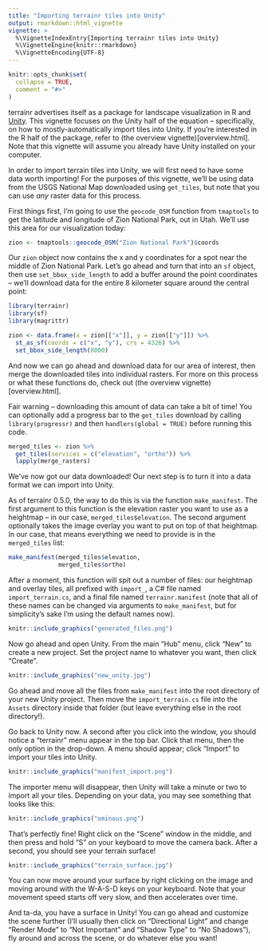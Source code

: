 ```yaml
---
title: "Importing terrainr tiles into Unity"
output: rmarkdown::html_vignette
vignette: >
  %\VignetteIndexEntry{Importing terrainr tiles into Unity}
  %\VignetteEngine{knitr::rmarkdown}
  %\VignetteEncoding{UTF-8}
---
```


```r
knitr::opts_chunk$set(
  collapse = TRUE,
  comment = "#>"
)
```

terrainr advertises itself as a package for landscape visualization in R and 
[Unity](https://unity.com/). This vignette focuses on the Unity half of the 
equation -- specifically, on how to mostly-automatically import tiles into 
Unity. If you're interested in the R half of the package, refer to 
(the overview vignette)[overview.html]. Note that this vignette will assume you 
already have Unity installed on your computer.

In order to import terrain tiles into Unity, we will first need to have some 
data worth importing! For the purposes of this vignette, we'll be using data 
from the USGS National Map downloaded using `get_tiles`, but note that you can
use _any_ raster data for this process.

First things first, I'm going to use the `geocode_OSM` function from `tmaptools` 
to get the latitude and longitude of Zion National Park, out in Utah. We'll use
this area for our visualization today:

```r
zion <- tmaptools::geocode_OSM("Zion National Park")$coords
```

Our `zion` object now contains the x and y coordinates for a spot near the 
middle of Zion National Park. Let's go ahead and turn that into an `sf` object,
then use `set_bbox_side_length` to add a buffer around the point coordinates -- 
we'll download data for the entire 8 kilometer square around the central point:

```r
library(terrainr)
library(sf)
library(magrittr)

zion <- data.frame(x = zion[["x"]], y = zion[["y"]]) %>% 
  st_as_sf(coords = c("x", "y"), crs = 4326) %>% 
  set_bbox_side_length(8000)
```

And now we can go ahead and download data for our area of interest, then merge 
the downloaded tiles into individual rasters. For more on this process or what
these functions do, check out (the overview vignette)[overview.html]. 

Fair warning -- downloading this amount of data can take a bit of time! You can
optionally add a progress bar to the `get_tiles` download by calling 
`library(progressr)` and then `handlers(global = TRUE)` before running this 
code.

```r
merged_tiles <- zion %>%
  get_tiles(services = c("elevation", "ortho")) %>% 
  lapply(merge_rasters)
```

We've now got our data downloaded! Our next step is to turn it into a data 
format we can import into Unity.

As of terrainr 0.5.0, the way to do this is via the function `make_manifest`. 
The first argument to this function is the elevation raster you want to use as
a heightmap -- in our case, `merged_tiles$elevation`. The second argument 
optionally takes the image overlay you want to put on top of that heightmap. 
In our case, that means everything we need to provide is in the `merged_tiles`
list:

```r
make_manifest(merged_tiles$elevation, 
              merged_tiles$ortho)
```

After a moment, this function will spit out a number of files: our heightmap and
overlay tiles, all prefixed with `import_`, a C# file named `import_terrain.cs`,
and a final file named `terrainr.manifest` (note that all of these names can be 
changed via arguments to `make_manifest`, but for simplicity's sake I'm using 
the default names now). 

```r
knitr::include_graphics("generated_files.png")
```

Now go ahead and open Unity. From the main "Hub" menu, click "New" to create a
new project. Set the project name to whatever you want, then click "Create".

```r
knitr::include_graphics("new_unity.jpg")
```

Go ahead and move all the files from `make_manifest` into the root directory of
your new Unity project. Then move the `import_terrain.cs` file into the `Assets`
directory inside that folder (but leave everything else in the root directory!).

Go back to Unity now. A second after you click into the window, you should 
notice a "terrainr" menu appear in the top bar. Click that menu, then the only
option in the drop-down. A menu should appear; click "Import" to import your 
tiles into Unity.

```r
knitr::include_graphics("manifest_import.png")
```

The importer menu will disappear, then Unity will take a minute or two to import
all your tiles. Depending on your data, you may see something that looks like
this:

```r
knitr::include_graphics("ominous.png")
```

That's perfectly fine! Right click on the "Scene" window in the middle, and then
press and hold "S" on your keyboard to move the camera back. After a 
second, you should see your terrain surface!

```r
knitr::include_graphics("terrain_surface.jpg")
```

You can now move around your surface by right clicking on the image and moving
around with the W-A-S-D keys on your keyboard. Note that your movement speed 
starts off very slow, and then accelerates over time.

And ta-da, you have a surface in Unity! You can go ahead and customize the scene
further (I'll usually then click on "Directional Light" and change "Render Mode" 
to "Not Important" and "Shadow Type" to "No Shadows"), fly around and across
the scene, or do whatever else you want!


